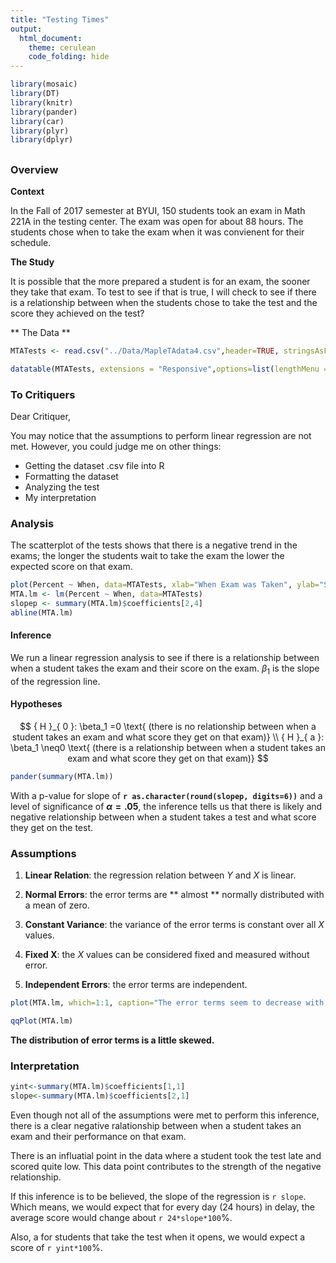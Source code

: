 ---
title: "Testing Times"
output: 
  html_document:
    theme: cerulean
    code_folding: hide
---

```{r, include=FALSE}
library(mosaic)
library(DT) 
library(knitr)
library(pander)
library(car)
library(plyr)
library(dplyr)
```


## {.tabset .tabset-fade}



### Overview

**Context**

In the Fall of 2017 semester at BYUI, 150 students took an exam in Math 221A in the testing center. The exam was open for about 88 hours. The students chose when to take the exam when it was convienent for their schedule.

**The Study**

It is possible that the more prepared a student is for an exam, the sooner they take that exam. To test to see if that is true, I will check to see if there is a relationship between when the students chose to take the test and the score they achieved on the test?

** The Data **

```{r}
MTATests <- read.csv("../Data/MapleTAdata4.csv",header=TRUE, stringsAsFactors = FALSE)

datatable(MTATests, extensions = "Responsive",options=list(lengthMenu = c(5,10,20)))
```



### To Critiquers

Dear Critiquer,

You may notice that the assumptions to perform linear regression are not met. However, you could judge me on other things:

* Getting the dataset .csv file into R
* Formatting the dataset
* Analyzing the test
* My interpretation


### Analysis

The scatterplot of the tests shows that there is a negative trend in the exams; the longer the students wait to take the exam the lower the expected score on that exam.

```{r}

plot(Percent ~ When, data=MTATests, xlab="When Exam was Taken", ylab="Score on the Exam", col="blue", pch=19, main="Student Exam Scores\nBased on when they took the Exam")
MTA.lm <- lm(Percent ~ When, data=MTATests)
slopep <- summary(MTA.lm)$coefficients[2,4] 
abline(MTA.lm)

```

#### Inference

We run a linear regression analysis to see if there is a relationship between when a student takes the exam and their score on the exam. $\beta_1$ is the slope of the regression line.

#### Hypotheses

$$
{ H }_{ 0 }: \beta_1 =0 \text{ (there is no relationship between when a student takes an exam and what score they get on that exam)} \\ { H }_{ a }: \beta_1 \neq0 \text{ (there is a relationship between when a student takes an exam and what score they get on that exam)}
$$

```{r, warning=FALSE}
pander(summary(MTA.lm))
```

With a p-value for slope of **`r as.character(round(slopep, digits=6))`** and a level of significance of **$\alpha=.05$**, the inference tells us that there is likely and negative relationship between when a student takes a test and what score they get on the test.

### Assumptions

1. **Linear Relation**: the regression relation between $Y$ and $X$ is linear.
    
2. **Normal Errors**: the error terms are ** almost ** normally distributed with a mean of zero. 

3. **Constant Variance**: the variance of the error terms is constant over all $X$ values. 

4. **Fixed X**: the $X$ values can be considered fixed and measured without error.

5. **Independent Errors**: the error terms are independent.


```{r}
plot(MTA.lm, which=1:1, caption="The error terms seem to decrease with increasing values of X")

```


```{r}
qqPlot(MTA.lm)

```

**The distribution of error terms is a little skewed.**



### Interpretation

```{r}
yint<-summary(MTA.lm)$coefficients[1,1]
slope<-summary(MTA.lm)$coefficients[2,1]
```


Even though not all of the assumptions were met to perform this inference, there is a clear negative ralationship between when a student takes an exam and their performance on that exam. 

There is an influatial point in the data where a student took the test late and scored quite low. This data point contributes to the strength of the negative relationship. 

If this inference is to be believed, the slope of the regression is `r slope`. Which means, we would expect that for every day (24 hours) in delay, the average score would change about `r 24*slope*100`%.

Also, a for students that take the test when it opens, we would expect a score of `r yint*100`%.

